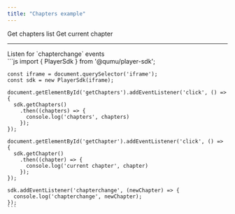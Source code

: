 ```yaml
---
title: "Chapters example"
---
```



<Playground url={IFRAME_URL}>
  <div slot="actions" className="actions">
    <div className="playground-actions-container">
      <PlaygroundButton type="get" command="getChapters">Get chapters list</PlaygroundButton>
      <PlaygroundButton type="get" command="getChapter">Get current chapter</PlaygroundButton>
    </div>
    <hr/>
    <PlaygroundCheckbox id="addEventListener" checked={true} event="chapterchange">Listen for `chapterchange` events</PlaygroundCheckbox>
  </div>
  <div slot="code">
    ```js
    import { PlayerSdk } from '@qumu/player-sdk';

    const iframe = document.querySelector('iframe');
    const sdk = new PlayerSdk(iframe);

    document.getElementById('getChapters').addEventListener('click', () => {
      sdk.getChapters()
        .then((chapters) => {
          console.log('chapters', chapters)
        });
    });

    document.getElementById('getChapter').addEventListener('click', () => {
      sdk.getChapter()
        .then((chapter) => {
          console.log('current chapter', chapter)
        });
    });

    sdk.addEventListener('chapterchange', (newChapter) => {
      console.log('chapterchange', newChapter);
    });
    ```
  </div>
</Playground>
